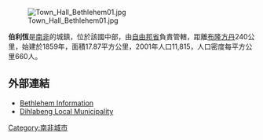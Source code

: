 [[Image:Town_Hall_Bethlehem01.jpg|right]]

'''伯利恆'''是[[南非|南非]]的城鎮，位於該國中部，由[[自由邦省|自由邦省]]負責管轄，距離[[布隆方丹|布隆方丹]]240公里，始建於1859年，面積17.87平方公里，2001年人口11,815，人口密度每平方公里660人。

==外部連結==
*[https://web.archive.org/web/20080606170229/http://www.bethlehem4u.com/ Bethlehem Information]
*[http://www.dihlabeng.gov.za Dihlabeng Local Municipality] {{WebCite|url=https://www.webcitation.org/6FK9g2qft?url=http://www.dihlabeng.gov.za/ |date=20130323033523 |dateformat=iso }}

{{SouthAfrica-geo-stub}}
[[Category:南非城市|Category:南非城市]]